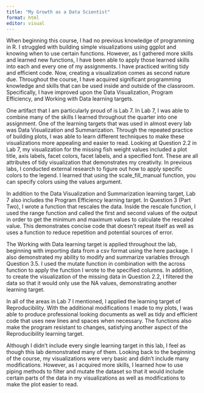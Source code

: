 ```yaml
---
title: "My Growth as a Data Scientist"
format: html
editor: visual
---
```


When beginning this course, I had no previous knowledge of programming in R. I struggled with building simple visualizations using ggplot and knowing when to use certain functions. However, as I gathered more skills and learned new functions, I have been able to apply those learned skills into each and every one of my assignments. I have practiced writing tidy and efficient code. Now, creating a visualization comes as second nature due. Throughout the course, I have acquired significant programming knowledge and skills that can be used inside and outside of the classroom. Specifically, I have improved upon the Data Visualization, Program Efficiency, and Working with Data learning targets. 

One artifact that I am particularly proud of is Lab 7. In Lab 7, I was able to combine many of the skills I learned throughout the quarter into one assignment. One of the learning targets that was used in almost every lab was Data Visualization and Summarization. Through the repeated practice of building plots, I was able to learn different techniques to make these visualizations more appealing and easier to read. Looking at Question 2.2 in Lab 7, my visualization for the missing fish weight values included a plot title, axis labels, facet colors, facet labels, and a specified font. These are all attributes of tidy visualization that demonstrates my creativity. In previous labs, I conducted external research to figure out how to apply specific colors to the legend. I learned that using the scale_fill_manual function, you can specify colors using the values argument. 

In addition to the Data Visualization and Summarization learning target, Lab 7 also includes the Program Efficiency learning target. In Question 3 (Part Two), I wrote a function that rescales the data. Inside the rescale function, I used the range function and called the first and second values of the output in order to get the minimum and maximum values to calculate the rescaled value. This demonstrates concise code that doesn’t repeat itself as well as uses a function to reduce repetition and potential sources of error. 

The Working with Data learning target is applied throughout the lab, beginning with importing data from a csv format using the here package. I also demonstrated my ability to modify and summarize variables through Question 3.5. I used the mutate function in combination with the across function to apply the function I wrote to the specified columns. In addition, to create the visualization of the missing data in Question 2.2, I filtered the data so that it would only use the NA values, demonstrating another learning target.

In all of the areas in Lab 7 I mentioned, I applied the learning target of Reproducibility. With the additional modifications I made to my plots, I was able to produce professional looking documents as well as tidy and efficient code that uses new lines and spaces when necessary. The functions also make the program resistant to changes, satisfying another aspect of the Reproducibility learning target. 

Although I didn’t include every single learning target in this lab, I feel as though this lab demonstrated many of them. Looking back to the beginning of the course, my visualizations were very basic and didn’t include many modifications. However, as I acquired more skills, I learned how to use piping methods to filter and mutate the dataset so that it would include certain parts of the data in my visualizations as well as modifications to make the plot easier to read. 

